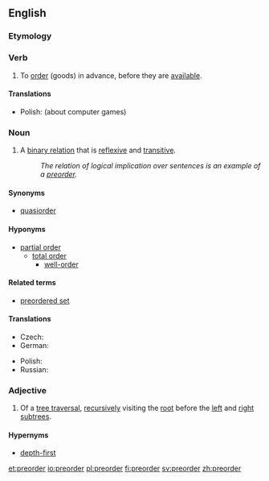 ==English==
{{wikipedia}}

===Etymology===
{{prefix|pre|order}}

===Verb===
{{en-verb}}

# {{context|transitive|lang=en}} To [[order]] (goods) in advance, before they are [[available]].

====Translations====
{{trans-top}}
* Polish: (about computer games) {{t-|pl|preorderować}}
{{trans-mid}}
{{trans-bottom}}

===Noun===
{{en-noun}}

# {{context|set theory|lang=en}} A [[binary relation]] that is [[reflexive]] and [[transitive]].
#: ''The relation of logical implication over sentences is an example of a [[preorder]].''

====Synonyms====
* [[quasiorder]]

====Hyponyms====
* [[partial order]]
** [[total order]]
*** [[well-order]]

====Related terms====
* [[preordered set]]

====Translations====
{{trans-top|binary relation}}
* Czech: {{t-|cs|předuspořádání|n}}
* German: {{t-|de|Präordnung|f}}
{{trans-mid}}
* Polish: {{t-|pl|praporządek|m}}
* Russian: {{t|ru|предпорядок|m|tr=predporjádok|sc=Cyrl}}
{{trans-bottom}}

===Adjective===
{{en-adj|-}}

# {{context|computing theory|lang=en}} Of a [[tree traversal]], [[recursive]]ly visiting the [[root]] before the [[left]] and [[right]] [[subtree]]s.

====Hypernyms====
* [[depth-first]]

[[et:preorder]]
[[io:preorder]]
[[pl:preorder]]
[[fi:preorder]]
[[sv:preorder]]
[[zh:preorder]]